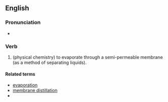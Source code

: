 == English ==

===Pronunciation===
*{{IPA|/pɜːvapəreɪt/}}

===Verb===
{{en-verb|pervaporat|ing}}

# (physical chemistry) to evaporate through a semi-permeable membrane (as a method of separating liquids).

====Related terms====
*[[evaporation]]
*[[membrane distillation]]
*